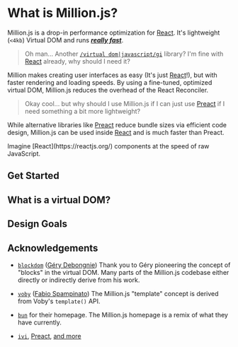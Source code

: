 
# What is Million.js?

Million.js is a drop-in performance optimization for [React](https://reactjs.org). It's lightweight (`<4kb`) Virtual DOM and runs [_**really fast**_](https://krausest.github.io/js-framework-benchmark).

> Oh man... Another [`/virtual dom|javascript/gi`](https://regexr.com/6mr5f) library? I'm fine with [React](https://reactjs.org) already, why should I need it?

Million makes creating user interfaces as easy (It's just [React](https://reactjs.org)!), but with faster rendering and loading speeds. By using a fine-tuned, optimized virtual DOM, Million.js reduces the overhead of the React Reconciler.

> Okay cool... but why should I use Million.js if I can just use [Preact](https://preactjs.com/) if I need something a bit more lightweight?

While alternative libraries like [Preact](https://preactjs.com/) reduce bundle sizes via efficient code design, Million.js can be used inside [React](https://reactjs.org) and is much faster than Preact.

<Callout>
  Imagine [React](https://reactjs.org/) components at the speed of raw
  JavaScript.
</Callout>

## Get Started

<Cards num={5}>
  <Card arrow title="Do the quickstart" href="/docs/quickstart"></Card>
  <Card arrow title="Use Million.js in React" href="/docs/react"></Card>
  <Card arrow title="Use the virtual DOM" href="/docs/api"></Card>
</Cards>

## What is a virtual DOM?

## Design Goals

## Acknowledgements

- [`blockdom`](https://github.com/ged-odoo/blockdom) ([Géry Debongnie](https://github.com/ged-odoo))
  Thank you to Géry pioneering the concept of "blocks" in the virtual DOM. Many parts of the Million.js codebase either directly or indirectly derive from his work.

- [`voby`](https://github.com/vobyjs/voby) ([Fabio Spampinato](https://github.com/fabiospampinato))
  The Million.js "template" concept is derived from Voby's `template()` API.

- [`bun`](https://bun.sh) for their homepage. The Million.js homepage is a remix of what they have currently.

- [`ivi`](https://github.com/localvoid/ivi), [Preact](https://github.com/preactjs/preact), [and more](https://krausest.github.io/js-framework-benchmark/2021/table_chrome_96.0.4664.45.html)

